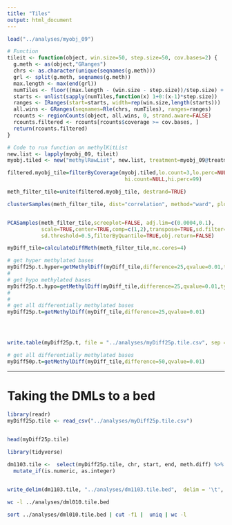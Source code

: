 ```yaml
---
title: "Tiles"
output: html_document
---
```


```r
load("../analyses/myobj_09")
```


```r
# Function
tileit <- function(object, win.size=50, step.size=50, cov.bases=2) {
  g.meth <- as(object,"GRanges")
  chrs <- as.character(unique(seqnames(g.meth)))
  grl <- split(g.meth, seqnames(g.meth))
  max.length <- max(end(grl))
  numTiles <- floor((max.length - (win.size - step.size))/step.size) + 1
  starts <- unlist(sapply(numTiles,function(x) 1+0:(x-1)*step.size))
  ranges <- IRanges(start=starts, width=rep(win.size,length(starts)))
  all.wins <- GRanges(seqnames=Rle(chrs, numTiles), ranges=ranges)
  rcounts <- regionCounts(object, all.wins, 0, strand.aware=FALSE)
  rcounts.filtered <- rcounts[rcounts$coverage >= cov.bases, ]
  return(rcounts.filtered)
}

# Code to run function on methylKitList
new.list <- lapply(myobj_09, tileit)
myobj.tiled <- new("methylRawList", new.list, treatment=myobj_09@treatment)
```


```r
filtered.myobj_tile=filterByCoverage(myobj.tiled,lo.count=3,lo.perc=NULL,
                                      hi.count=NULL,hi.perc=99)

meth_filter_tile=unite(filtered.myobj_tile, destrand=TRUE)

clusterSamples(meth_filter_tile, dist="correlation", method="ward", plot=TRUE)


PCASamples(meth_filter_tile,screeplot=FALSE, adj.lim=c(0.0004,0.1),
           scale=TRUE,center=TRUE,comp=c(1,2),transpose=TRUE,sd.filter=TRUE,
           sd.threshold=0.5,filterByQuantile=TRUE,obj.return=FALSE)


```






```r
myDiff_tile=calculateDiffMeth(meth_filter_tile,mc.cores=4)

```



```r
# get hyper methylated bases
myDiff25p.t.hyper=getMethylDiff(myDiff_tile,difference=25,qvalue=0.01,type="hyper")
#
# get hypo methylated bases
myDiff25p.t.hypo=getMethylDiff(myDiff_tile,difference=25,qvalue=0.01,type="hypo")
#
#
# get all differentially methylated bases
myDiff25p.t=getMethylDiff(myDiff_tile,difference=25,qvalue=0.01)





```




```r
write.table(myDiff25p.t, file = "../analyses/myDiff25p.tile.csv", sep = ",")
```


```r
# get all differentially methylated bases
myDiff50p.t=getMethylDiff(myDiff_tile,difference=50,qvalue=0.01)

```








---
# Taking the DMLs to a bed

```r
library(readr)
myDiff25p.tile <- read_csv("../analyses/myDiff25p.tile.csv")
 
```


```r
head(myDiff25p.tile)
```


```r
library(tidyverse)
```



```r
dm1103.tile <-  select(myDiff25p.tile, chr, start, end, meth.diff) %>% 
  mutate_if(is.numeric, as.integer) 


write_delim(dm1103.tile, "../analyses/dm1103.tile.bed",  delim = '\t', col_names = FALSE)
```


```bash
wc -l ../analyses/dml010.tile.bed
```

```bash
sort ../analyses/dml010.tile.bed | cut -f1 |  uniq | wc -l
```

